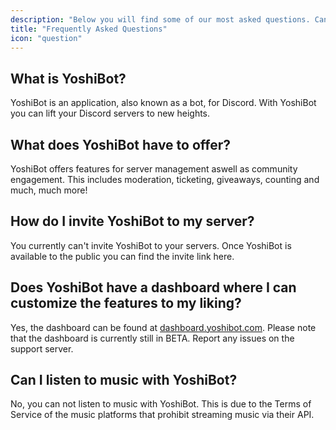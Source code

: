 ```yaml
---
description: "Below you will find some of our most asked questions. Can't find your question in this FAQ? Try one of our guides or join our support server."
title: "Frequently Asked Questions"
icon: "question"
---
```


## What is YoshiBot?[](#what-is-yoshibot)

YoshiBot is an application, also known as a bot, for Discord. With YoshiBot you can lift your Discord servers to new heights.

## What does YoshiBot have to offer?[](#what-does-yoshibot-have-to-offer)

YoshiBot offers features for server management aswell as community engagement. This includes moderation, ticketing, giveaways, counting and much, much more!

## How do I invite YoshiBot to my server?[](#how-do-i-invite-yoshibot-to-my-server)

You currently can't invite YoshiBot to your servers. Once YoshiBot is available to the public you can find the invite link here.

## Does YoshiBot have a dashboard where I can customize the features to my liking?[](#does-yoshibot-have-a-dashboard-where-i-can-customize-the-features-to-my-liking)

Yes, the dashboard can be found at [dashboard.yoshibot.com](https://dashboard.yoshibot.com/servers). Please note that the dashboard is currently still in BETA. Report any issues on the support server.

## Can I listen to music with YoshiBot?[](#can-i-listen-to-music-with-yoshibot)

No, you can not listen to music with YoshiBot. This is due to the Terms of Service of the music platforms that prohibit streaming music via their API.